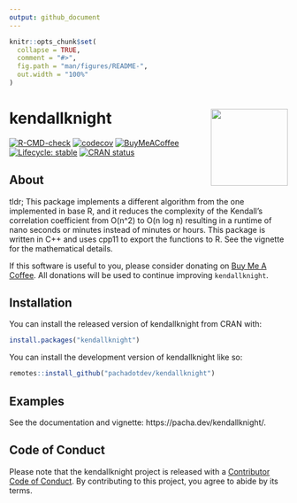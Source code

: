```yaml
---
output: github_document
---
```


<!-- README.md is generated from README.Rmd. Please edit that file -->

```r
knitr::opts_chunk$set(
  collapse = TRUE,
  comment = "#>",
  fig.path = "man/figures/README-",
  out.width = "100%"
)
```

# kendallknight <img src="man/figures/logo.svg" align="right" height="139" alt="" />

<!-- badges: start -->
[![R-CMD-check](https://github.com/pachadotdev/kendallknight/actions/workflows/R-CMD-check.yaml/badge.svg)](https://github.com/pachadotdev/kendallknight/actions/workflows/R-CMD-check.yaml)
[![codecov](https://app.codecov.io/gh/pachadotdev/kendallknight/graph/badge.svg?token=kDP0pWmfRk)](https://app.codecov.io/gh/pachadotdev/kendallknight)
[![BuyMeACoffee](https://raw.githubusercontent.com/pachadotdev/buymeacoffee-badges/main/bmc-donate-yellow.svg)](https://buymeacoffee.com/pacha)
[![Lifecycle: stable](https://img.shields.io/badge/lifecycle-stable-brightgreen.svg)](https://lifecycle.r-lib.org/articles/stages.html#stable)
[![CRAN status](https://www.r-pkg.org/badges/version/kendallknight)](https://CRAN.R-project.org/package=kendallknight)
<!-- badges: end -->

## About

tldr; This package implements a different algorithm from the one implemented in
base R, and it reduces the complexity of the Kendall's correlation coefficient
from O(n^2) to O(n log n) resulting in a runtime of nano seconds or minutes
instead of minutes or hours. This package is written in C++ and uses cpp11 to
export the functions to R. See the vignette for the mathematical details.

If this software is useful to you, please consider donating on
[Buy Me A Coffee](https://buymeacoffee.com/pacha). All donations will
be used to continue improving `kendallknight`.

## Installation

You can install the released version of kendallknight from CRAN with:

``` r
install.packages("kendallknight")
```

You can install the development version of kendallknight like so:

``` r
remotes::install_github("pachadotdev/kendallknight")
```

## Examples

See the documentation and vignette: https://pacha.dev/kendallknight/.

## Code of Conduct

Please note that the kendallknight project is released with a
[Contributor Code of Conduct](https://contributor-covenant.org/version/2/1/CODE_OF_CONDUCT.html).
By contributing to this project, you agree to abide by its terms.
